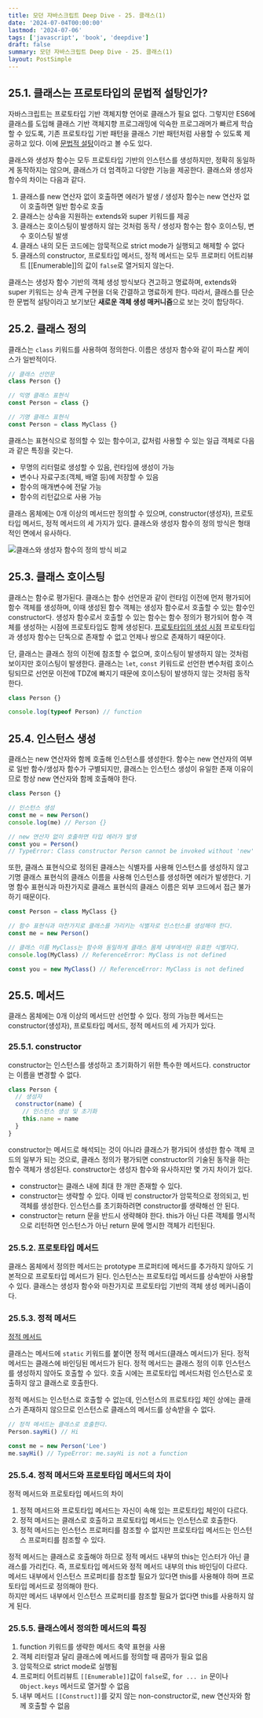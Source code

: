 ```yaml
---
title: 모던 자바스크립트 Deep Dive - 25. 클래스(1)
date: '2024-07-04T00:00:00'
lastmod: '2024-07-06'
tags: ['javascript', 'book', 'deepdive']
draft: false
summary: 모던 자바스크립트 Deep Dive - 25. 클래스(1)
layout: PostSimple
---
```


## 25.1. 클래스는 프로토타입의 문법적 설탕인가?

자바스크립트는 프로토타입 기반 객체지향 언어로 클래스가 필요 없다. 그렇지만 ES6에 클래스를 도입해 클래스 기반 객체지향 프로그래밍에 익숙한 프로그래머가 빠르게 학습할 수 있도록, 기존 프로토타입 기반 패턴을 클래스 기반 패턴처럼 사용할 수 있도록 제공하고 있다. 이에 [문법적 설탕](https://en.wikipedia.org/wiki/Syntactic_sugar)이라고 볼 수도 있다.

클래스와 생성자 함수는 모두 프로토타입 기반의 인스턴스를 생성하지만, 정확히 동일하게 동작하지는 않으며, 클래스가 더 엄격하고 다양한 기능을 제공한다. 클래스와 생성자 함수의 차이는 다음과 같다.

1. 클래스를 new 연산자 없이 호출하면 에러가 발생 / 생성자 함수는 new 연산자 없이 호출하면 일반 함수로 호출
2. 클래스는 상속을 지원하는 extends와 super 키워드를 제공
3. 클래스는 호이스팅이 발생하지 않는 것처럼 동작 / 생성자 함수는 함수 호이스팅, 변수 호이스팅 발생
4. 클래스 내의 모든 코드에는 암묵적으로 strict mode가 실행되고 해제할 수 없다
5. 클래스의 constructor, 프로토타입 메서드, 정적 메서드는 모두 프로퍼티 어트리뷰트 [[Enumerable]]의 값이 `false`로 열거되지 않는다.

클래스는 생성자 함수 기반의 객체 생성 방식보다 견고하고 명료하며, extends와 super 키워드는 상속 관계 구현을 더욱 간결하고 명료하게 한다. 따라서, 클래스를 단순한 문법적 설탕이라고 보기보단 **새로운 객체 생성 매커니즘**으로 보는 것이 합당하다.

## 25.2. 클래스 정의

클래스는 `class` 키워드를 사용하여 정의한다. 이름은 생성자 함수와 같이 파스칼 케이스가 일반적이다.

```js
// 클래스 선언문
class Person {}

// 익명 클래스 표현식
const Person = class {}

// 기명 클래스 표현식
const Person = class MyClass {}
```

클래스는 표현식으로 정의할 수 있는 함수이고, 값처럼 사용할 수 있는 일급 객체로 다음과 같은 특징을 갖는다.

- 무명의 리터럴로 생성할 수 있음, 런타임에 생성이 가능
- 변수나 자료구조(객체, 배열 등)에 저장할 수 있음
- 함수의 매개변수에 전달 가능
- 함수의 리턴값으로 사용 가능

클래스 몸체에는 0개 이상의 메서드만 정의할 수 있으며, constructor(생성자), 프로토타입 메서드, 정적 메서드의 세 가지가 있다. 클래스와 생성자 함수의 정의 방식은 형태적인 면에서 유사하다.

![클래스와 생성자 함수의 정의 방식 비교](https://github.com/94sssh/94sssh.code/assets/93918946/31b0420d-c54d-4c8b-8367-94b67d32228d)

## 25.3. 클래스 호이스팅

클래스는 함수로 평가된다. 클래스는 함수 선언문과 같이 런타임 이전에 먼저 평가되어 함수 객체를 생성하며, 이때 생성된 함수 객체는 생성자 함수로서 호출할 수 있는 함수인 constructor다. 생성자 함수로서 호출할 수 있는 함수는 함수 정의가 평가되어 함수 객체를 생성하는 시점에 프로토타입도 함께 생성된다. [프로토타입의 생성 시점](<https://94sssh-code.vercel.app/blog/%EB%94%A5%EB%8B%A4%EC%9D%B4%EB%B8%8C_19_%ED%94%84%EB%A1%9C%ED%86%A0%ED%83%80%EC%9E%85(1)#195-%ED%94%84%EB%A1%9C%ED%86%A0%ED%83%80%EC%9E%85%EC%9D%98-%EC%83%9D%EC%84%B1-%EC%8B%9C%EC%A0%90>) 프로토타입과 생성자 함수는 단독으로 존재할 수 없고 언제나 쌍으로 존재하기 때문이다.

단, 클래스는 클래스 정의 이전에 참조할 수 없으며, 호이스팅이 발생하지 않는 것처럼 보이지만 호이스팅이 발생한다. 클래스는 `let`, `const` 키워드로 선언한 변수처럼 호이스팅되므로 선언문 이전에 TDZ에 빠지기 때문에 호이스팅이 발생하지 않는 것처럼 동작한다.

```js
class Person {}

console.log(typeof Person) // function
```

## 25.4. 인스턴스 생성

클래스는 new 연산자와 함께 호출해 인스턴스를 생성한다. 함수는 new 연산자의 여부로 일반 함수/생성자 함수가 구별되지만, 클래스는 인스턴스 생성이 유일한 존재 이유이므로 항상 new 연산자와 함께 호출해야 한다.

```js
class Person {}

// 인스턴스 생성
const me = new Person()
console.log(me) // Person {}

// new 연산자 없이 호출하면 타입 에러가 발생
const you = Person()
// TypeError: Class constructor Person cannot be invoked without 'new'
```

또한, 클래스 표현식으로 정의된 클래스는 식별자를 사용해 인스턴스를 생성하지 않고 기명 클래스 표현식의 클래스 이름을 사용해 인스턴스를 생성하면 에러가 발생한다. 기명 함수 표현식과 마찬가지로 클래스 표현식의 클래스 이름은 외부 코드에서 접근 불가하기 때문이다.

```js
const Person = class MyClass {}

// 함수 표현식과 마찬가지로 클래스를 가리키는 식별자로 인스턴스를 생성해야 한다.
const me = new Person()

// 클래스 이름 MyClass는 함수와 동일하게 클래스 몸체 내부에서만 유효한 식별자다.
console.log(MyClass) // ReferenceError: MyClass is not defined

const you = new MyClass() // ReferenceError: MyClass is not defined
```

## 25.5. 메서드

클래스 몸체에는 0개 이상의 메서드만 선언할 수 있다. 정의 가능한 메서드는 constructor(생성자), 프로토타입 메서드, 정적 메서드의 세 가지가 있다.

### 25.5.1. constructor

constructor는 인스턴스를 생성하고 초기화하기 위한 특수한 메서드다. constructor는 이름을 변경할 수 없다.

```js
class Person {
  // 생성자
  constructor(name) {
    // 인스턴스 생성 및 초기화
    this.name = name
  }
}
```

constructor는 메서드로 해석되는 것이 아니라 클래스가 평가되어 생성한 함수 객체 코드의 일부가 되는 것으로, 클래스 정의가 평가되면 constructor의 기술된 동작을 하는 함수 객체가 생성된다. constructor는 생성자 함수와 유사하지만 몇 가지 차이가 있다.

- constructor는 클래스 내에 최대 한 개만 존재할 수 있다.
- constructor는 생략할 수 있다. 이때 빈 constructor가 암묵적으로 정의되고, 빈 객체를 생성한다. 인스턴스를 초기화하려면 constructor를 생략해선 안 된다.
- constructor는 return 문을 반드시 생략해야 한다. this가 아닌 다른 객체를 명시적으로 리턴하면 인스턴스가 아닌 return 문에 명시한 객체가 리턴된다.

### 25.5.2. 프로토타입 메서드

클래스 몸체에서 정의한 메서드는 prototype 프로퍼티에 메서드를 추가하지 않아도 기본적으로 프로토타입 메서드가 된다. 인스턴스는 프로토타입 메서드를 상속받아 사용할 수 있다. 클래스는 생성자 함수와 마찬가지로 프로토타입 기반의 객체 생성 메커니즘이다.

### 25.5.3. 정적 메서드

[정적 메서드](<https://94sssh-code.vercel.app/blog/%EB%94%A5%EB%8B%A4%EC%9D%B4%EB%B8%8C_19_%ED%94%84%EB%A1%9C%ED%86%A0%ED%83%80%EC%9E%85(2)#1912-%EC%A0%95%EC%A0%81-%ED%94%84%EB%A1%9C%ED%8D%BC%ED%8B%B0%EB%A9%94%EC%84%9C%EB%93%9C>)

클래스는 메서드에 `static` 키워드를 붙이면 정적 메서드(클래스 메서드)가 된다. 정적 메서드는 클래스에 바인딩된 메서드가 된다. 정적 메서드는 클래스 정의 이후 인스턴스를 생성하지 않아도 호출할 수 있다. 호출 시에는 프로토타입 메서드처럼 인스턴스로 호출하지 않고 클래스로 호출한다.

정적 메서드는 인스턴스로 호출할 수 없는데, 인스턴스의 프로토타입 체인 상에는 클래스가 존재하지 않으므로 인스턴스로 클래스의 메서드를 상속받을 수 없다.

```js
// 정적 메서드는 클래스로 호출한다.
Person.sayHi() // Hi

const me = new Person('Lee')
me.sayHi() // TypeError: me.sayHi is not a function
```

### 25.5.4. 정적 메서드와 프로토타입 메서드의 차이

정적 메서드와 프로토타입 메서드의 차이

1. 정적 메서드와 프로토타입 메서드는 자신이 속해 있는 프로토타입 체인이 다르다.
2. 정적 메서드는 클래스로 호출하고 프로토타입 메서드는 인스턴스로 호출한다.
3. 정적 메서드는 인스턴스 프로퍼티를 참조할 수 없지만 프로토타입 메서드는 인스턴스 프로퍼티를 참조할 수 있다.

정적 메서드는 클래스로 호출해야 하므로 정적 메서드 내부의 this는 인스터가 아닌 클래스를 가리킨다. 즉, 프로토타입 메서드와 정적 메서드 내부의 this 바인딩이 다르다.  
메서드 내부에서 인스턴스 프로퍼티를 참조할 필요가 있다면 this를 사용해야 하며 프로토타입 메서드로 정의해야 한다.  
하지만 메서드 내부에서 인스턴스 프로퍼티를 참조할 필요가 없다면 this를 사용하지 않게 된다.

### 25.5.5. 클래스에서 정의한 메서드의 특징

1. function 키워드를 생략한 메서드 축약 표현을 사용
2. 객체 리터럴과 달리 클래스에 메서드를 정의할 때 콤마가 필요 없음
3. 암묵적으로 strict mode로 실행됨
4. 프로퍼티 어트리뷰트 `[[Enumerable]]`값이 `false`로, `for ... in` 문이나 `Object.keys` 메서드로 열거할 수 없음
5. 내부 메서드 `[[Construct]]`를 갖지 않는 non-constructor로, new 연산자와 함께 호출할 수 없음

